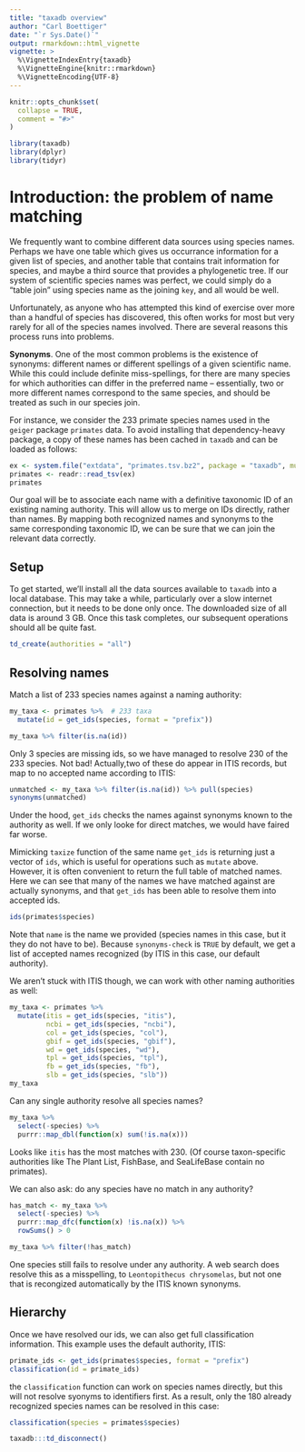 ```yaml
---
title: "taxadb overview"
author: "Carl Boettiger"
date: "`r Sys.Date()`"
output: rmarkdown::html_vignette
vignette: >
  %\VignetteIndexEntry{taxadb}
  %\VignetteEngine{knitr::rmarkdown}
  %\VignetteEncoding{UTF-8}
---
```


```r
knitr::opts_chunk$set(
  collapse = TRUE,
  comment = "#>"
)

```



```r
library(taxadb)
library(dplyr)
library(tidyr)
```



# Introduction: the problem of name matching

We frequently want to combine different data sources using species names.  Perhaps we have one table which gives us occurrance information for a given list of species, and another table that contains trait information for species, and maybe a third source that provides a phylogenetic tree.  If our system of scientific species names was perfect, we could simply do a "table join" using species name as the joining `key`, and all would be well. 

Unfortunately, as anyone who has attempted this kind of exercise over more than a handful of species has discovered, this often works for most but very rarely for all of the species names involved.  There are several reasons this process runs into problems.  

**Synonyms**.  One of the most common problems is the existence of synonyms: different names or different spellings of a given scientific name.  While this could include definite miss-spellings, for there are many species for which authorities can differ in the preferred name -- essentially, two or more different names correspond to the same species, and should be treated as such in our species join.  


For instance, we consider the 233 primate species names used in the `geiger` package `primates` data.  To avoid installing that dependency-heavy package, a copy of these names has been cached in `taxadb` and can be loaded as follows: 

```r
ex <- system.file("extdata", "primates.tsv.bz2", package = "taxadb", mustWork = TRUE)
primates <- readr::read_tsv(ex)
primates
```

Our goal will be to associate each name with a definitive taxonomic ID of an existing naming authority.  This will allow us to merge on IDs directly, rather than names.  By mapping both recognized names and synonyms to the same corresponding taxonomic ID, we can be sure that we can join the relevant data correctly.


## Setup

To get started, we'll install all the data sources available to `taxadb` into a local database. This may take a while, particularly over a slow internet connection, but it needs to be done only once.  The downloaded size of all data is around 3 GB.  Once this task completes, our subsequent operations should all be quite fast.  

```r
td_create(authorities = "all")
```


## Resolving names


Match a list of 233 species names against a naming authority:  


```r
my_taxa <- primates %>%  # 233 taxa
  mutate(id = get_ids(species, format = "prefix")) 
```


```r
my_taxa %>% filter(is.na(id))
```

Only 3 species are missing ids, so we have managed to resolve 230 of the 233 species.  Not bad!  Actually,two of these do appear in ITIS records, but map to no accepted name according to ITIS:

```r
unmatched <- my_taxa %>% filter(is.na(id)) %>% pull(species) 
synonyms(unmatched)

```

Under the hood, `get_ids` checks the names against synonyms known to the authority as well. If we only looke for direct matches, we would have faired far worse.  

Mimicking `taxize` function of the same name `get_ids` is returning just a vector of `ids`, which is useful for operations such as `mutate` above.  However, it is often convenient to return the full table of matched names.  Here we can see that many of the names we have matched against are actually synonyms, and that `get_ids` has been able to resolve them into accepted ids.  

```r
ids(primates$species)
```

Note that `name` is the name we provided (species names in this case, but it they do not have to be).  Because `synonyms-check` is `TRUE` by default, we get a list of accepted names recognized (by ITIS in this case, our default authority).  

We aren't stuck with ITIS though, we can work with other naming authorities as well:

```r
my_taxa <- primates %>%  
  mutate(itis = get_ids(species, "itis"),
         ncbi = get_ids(species, "ncbi"),
         col = get_ids(species, "col"),
         gbif = get_ids(species, "gbif"),
         wd = get_ids(species, "wd"),
         tpl = get_ids(species, "tpl"),
         fb = get_ids(species, "fb"),
         slb = get_ids(species, "slb")) 
my_taxa

```

Can any single authority resolve all species names?

```r
my_taxa %>% 
  select(-species) %>% 
  purrr::map_dbl(function(x) sum(!is.na(x)))
```

Looks like `itis` has the most matches with 230.  (Of course taxon-specific authorities like The Plant List, FishBase, and SeaLifeBase contain no primates).  

We can also ask: do any species have no match in any authority?

```r
has_match <- my_taxa %>% 
  select(-species) %>%
  purrr::map_dfc(function(x) !is.na(x)) %>% 
  rowSums() > 0

my_taxa %>% filter(!has_match)
```

One species still fails to resolve under any authority. A web search does resolve this as a misspelling, to `Leontopithecus chrysomelas`, but not one that is recongized automatically by the ITIS known synonyms. 

## Hierarchy

Once we have resolved our ids, we can also get full classification information. This example uses the default authority, ITIS:

```r
primate_ids <- get_ids(primates$species, format = "prefix")
classification(id = primate_ids)
```

the `classification` function can work on species names directly, but this will not resolve syonyms to identifiers first.  As a result, only the 180 already recognized species names can be resolved in this case:

```r
classification(species = primates$species)
```



```r
taxadb:::td_disconnect()
```


